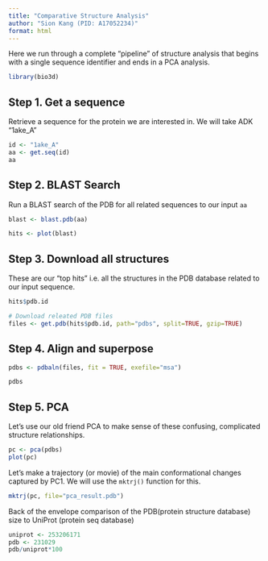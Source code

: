```yaml
---
title: "Comparative Structure Analysis"
author: "Sion Kang (PID: A17052234)"
format: html
---
```


Here we run through a complete "pipeline" of structure analysis that begins with a single sequence identifier and ends in a PCA analysis. 

```r
library(bio3d)
```

## Step 1. Get a sequence
Retrieve a sequence for the protein we are interested in. We will take ADK "1ake_A"

```r
id <- "1ake_A"
aa <- get.seq(id)
aa
```

## Step 2. BLAST Search

Run a BLAST search of the PDB for all related sequences to our input `aa`
```r
blast <- blast.pdb(aa)
```

```r
hits <- plot(blast)
```

## Step 3. Download all structures

These are our "top hits" i.e. all the structures in the PDB database related to our input sequence. 

```r
hits$pdb.id
```
```r
# Download releated PDB files
files <- get.pdb(hits$pdb.id, path="pdbs", split=TRUE, gzip=TRUE)
```

## Step 4. Align and superpose

```r
pdbs <- pdbaln(files, fit = TRUE, exefile="msa")
```

```r
pdbs
```
## Step 5. PCA

Let's use our old friend PCA to make sense of these confusing, complicated structure relationships. 

```r
pc <- pca(pdbs)
plot(pc)
```

Let's make a trajectory (or movie) of the main conformational changes captured by PC1. We will use the `mktrj()` function for this.

```r
mktrj(pc, file="pca_result.pdb")
```



Back of the envelope comparison of the PDB(protein structure database) size to UniProt (protein seq database)

```r
uniprot <- 253206171
pdb <- 231029
pdb/uniprot*100
```




